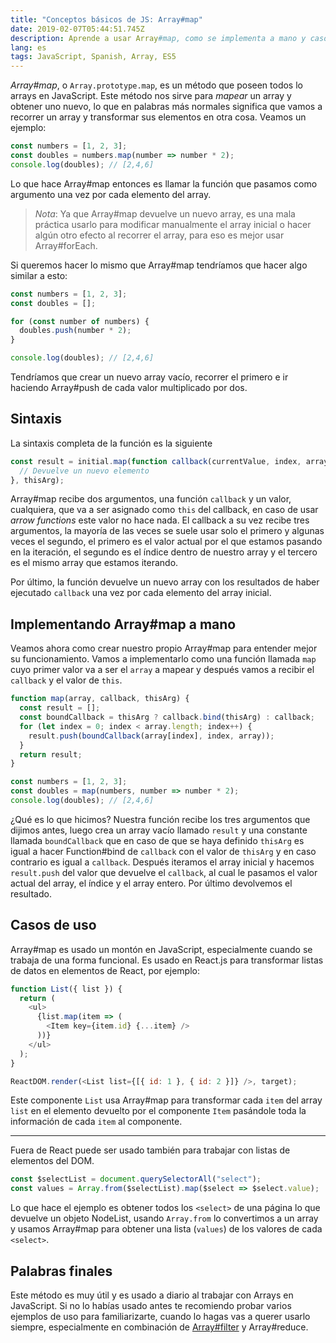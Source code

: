```yaml
---
title: "Conceptos básicos de JS: Array#map"
date: 2019-02-07T05:44:51.745Z
description: Aprende a usar Array#map, como se implementa a mano y casos de uso prácticos de este método de los array en JavaScript.
lang: es
tags: JavaScript, Spanish, Array, ES5
---
```


_Array#map_, o `Array.prototype.map`, es un método que poseen todos lo arrays en JavaScript. Este método nos sirve para _mapear_ un array y obtener uno nuevo, lo que en palabras más normales significa que vamos a recorrer un array y transformar sus elementos en otra cosa. Veamos un ejemplo:

```js
const numbers = [1, 2, 3];
const doubles = numbers.map(number => number * 2);
console.log(doubles); // [2,4,6]
```

Lo que hace Array#map entonces es llamar la función que pasamos como argumento una vez por cada elemento del array.

> _Nota_: Ya que Array#map devuelve un nuevo array, es una mala práctica usarlo para modificar manualmente el array inicial o hacer algún otro efecto al recorrer el array, para eso es mejor usar Array#forEach.

Si queremos hacer lo mismo que Array#map tendríamos que hacer algo similar a esto:

```js
const numbers = [1, 2, 3];
const doubles = [];

for (const number of numbers) {
  doubles.push(number * 2);
}

console.log(doubles); // [2,4,6]
```

Tendríamos que crear un nuevo array vacío, recorrer el primero e ir haciendo Array#push de cada valor multiplicado por dos.

## Sintaxis

La sintaxis completa de la función es la siguiente

```js
const result = initial.map(function callback(currentValue, index, array) {
  // Devuelve un nuevo elemento
}, thisArg);
```

Array#map recibe dos argumentos, una función `callback` y un valor, cualquiera, que va a ser asignado como `this` del callback, en caso de usar _arrow functions_ este valor no hace nada. El callback a su vez recibe tres argumentos, la mayoría de las veces se suele usar solo el primero y algunas veces el segundo, el primero es el valor actual por el que estamos pasando en la iteración, el segundo es el índice dentro de nuestro array y el tercero es el mismo array que estamos iterando.

Por último, la función devuelve un nuevo array con los resultados de haber ejecutado `callback` una vez por cada elemento del array inicial.

## Implementando Array#map a mano

Veamos ahora como crear nuestro propio Array#map para entender mejor su funcionamiento. Vamos a implementarlo como una función llamada `map` cuyo primer valor va a ser el `array` a mapear y después vamos a recibir el `callback` y el valor de `this`.

```js
function map(array, callback, thisArg) {
  const result = [];
  const boundCallback = thisArg ? callback.bind(thisArg) : callback;
  for (let index = 0; index < array.length; index++) {
    result.push(boundCallback(array[index], index, array));
  }
  return result;
}

const numbers = [1, 2, 3];
const doubles = map(numbers, number => number * 2);
console.log(doubles); // [2,4,6]
```

¿Qué es lo que hicimos? Nuestra función recibe los tres argumentos que dijimos antes, luego crea un array vacío llamado `result` y una constante llamada `boundCallback` que en caso de que se haya definido `thisArg` es igual a hacer Function#bind de `callback` con el valor de `thisArg` y en caso contrario es igual a `callback`. Después iteramos el array inicial y hacemos `result.push` del valor que devuelve el `callback`, al cual le pasamos el valor actual del array, el índice y el array entero. Por último devolvemos el resultado.

## Casos de uso

Array#map es usado un montón en JavaScript, especialmente cuando se trabaja de una forma funcional. Es usado en React.js para transformar listas de datos en elementos de React, por ejemplo:

```js
function List({ list }) {
  return (
    <ul>
      {list.map(item => (
        <Item key={item.id} {...item} />
      ))}
    </ul>
  );
}

ReactDOM.render(<List list={[{ id: 1 }, { id: 2 }]} />, target);
```

Este componente `List` usa Array#map para transformar cada `item` del array `list` en el elemento devuelto por el componente `Item` pasándole toda la información de cada `item` al componente.

---

Fuera de React puede ser usado también para trabajar con listas de elementos del DOM.

```js
const $selectList = document.querySelectorAll("select");
const values = Array.from($selectList).map($select => $select.value);
```

Lo que hace el ejemplo es obtener todos los `<select>` de una página lo que devuelve un objeto NodeList, usando `Array.from` lo convertimos a un array y usamos Array#map para obtener una lista (`values`) de los valores de cada `<select>`.

## Palabras finales

Este método es muy útil y es usado a diario al trabajar con Arrays en JavaScript. Si no lo habías usado antes te recomiendo probar varios ejemplos de uso para familiarizarte, cuando lo hagas vas a querer usarlo siempre, especialmente en combinación de [Array#filter](/articles/js-basics/array-prototype-filter) y Array#reduce.
